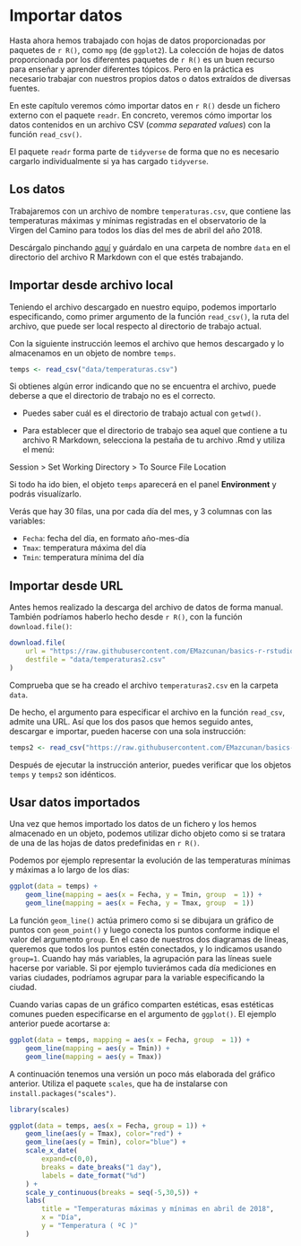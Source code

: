 # Importar datos {#import}

Hasta ahora hemos trabajado con hojas de datos proporcionadas por paquetes de `r R()`, como `mpg` (de `ggplot2`). La colección de hojas de datos proporcionada por los diferentes paquetes de `r R()` es un buen recurso para enseñar y aprender diferentes tópicos. Pero en la práctica es necesario trabajar con nuestros propios datos o datos extraídos de diversas fuentes.  


En este capítulo veremos cómo importar datos en `r R()` desde un fichero externo con el paquete `readr`.  En concreto, veremos cómo importar los datos contenidos en un archivo CSV (*comma separated values*) con la función  `read_csv()`.



El paquete `readr` forma parte de `tidyverse` de forma que no es necesario cargarlo individualmente si ya has cargado `tidyverse`.

## Los datos 

Trabajaremos con un archivo de nombre `temperaturas.csv`, que contiene las temperaturas máximas y mínimas registradas en el observatorio de la Virgen del Camino para todos los días del mes de abril del año 2018.


Descárgalo pinchando [aquí](https://drive.google.com/uc?export=download&id=1xDIvAcQSS4_dFoSIO2hcprhqnbXJqx9r) y  guárdalo en una carpeta de nombre `data` en el directorio del archivo R Markdown con el que estés trabajando.


## Importar desde archivo local

Teniendo el archivo descargado en nuestro equipo, podemos importarlo especificando, como primer argumento de la función `read_csv()`,  la ruta del archivo, que puede ser local respecto al directorio  de trabajo actual. 

Con la siguiente instrucción leemos el archivo que hemos descargado y lo almacenamos en un objeto de nombre `temps`.

```r
temps <- read_csv("data/temperaturas.csv")
```


::: {.infobox}
Si obtienes algún error indicando que no se encuentra el archivo, puede deberse a que el directorio de trabajo no es el correcto. 

* Puedes saber cuál es el directorio de trabajo actual con `getwd()`. 

* Para establecer que el directorio de trabajo sea aquel que contiene a tu archivo R Markdown, selecciona la pestaña de tu archivo .Rmd y utiliza el menú:

::: {.menu}
Session > Set Working Directory > To Source File Location 
:::
:::


Si todo ha ido bien, el objeto `temps` aparecerá en el panel **Environment** y podrás visualízarlo. 

Verás que hay $30$ filas, una por cada día del mes, y $3$ columnas con las variables:

- `Fecha`: fecha del día, en formato año-mes-día
- `Tmax`: temperatura máxima del día
- `Tmin`: temperatura mínima del día

## Importar desde URL

Antes hemos realizado la descarga del archivo de datos de forma manual. También podríamos haberlo hecho  desde `r R()`, con la función `download.file()`:


```r
download.file(
    url = "https://raw.githubusercontent.com/EMazcunan/basics-r-rstudio/master/data/temperaturas.csv",
    destfile = "data/temperaturas2.csv"
)
```
Comprueba que se ha creado el archivo `temperaturas2.csv` en la carpeta `data`.


De hecho, el argumento para especificar el archivo en la función `read_csv`, admite una URL. Así que los dos pasos que hemos seguido antes, descargar e importar, pueden hacerse con una sola instrucción: 

```r
temps2 <- read_csv("https://raw.githubusercontent.com/EMazcunan/basics-r-rstudio/master/data/temperaturas.csv")
```
Después de ejecutar la instrucción anterior, puedes verificar que los objetos  `temps` y `temps2` son idénticos.


## Usar datos importados

Una vez que hemos importado los datos de un fichero y los hemos almacenado en un objeto, podemos utilizar dicho objeto como si se tratara de una de las hojas de datos predefinidas en `r R()`.

Podemos por ejemplo representar la evolución de las temperaturas mínimas y máximas a lo largo de los días:


```r
ggplot(data = temps) + 
    geom_line(mapping = aes(x = Fecha, y = Tmin, group  = 1)) + 
    geom_line(mapping = aes(x = Fecha, y = Tmax, group  = 1)) 
```


La función `geom_line()` actúa primero como si se dibujara un gráfico de puntos con `geom_point()` y luego conecta los puntos conforme indique el valor del argumento `group`. En el caso de nuestros dos diagramas de líneas, queremos que todos los puntos estén conectados, y lo indicamos usando `group=1`. Cuando hay más variables, la agrupación para las líneas suele hacerse por variable. Si por ejemplo tuvierámos cada día mediciones en varias ciudades, podríamos agrupar para la variable especificando la ciudad.


Cuando varias capas de un gráfico comparten estéticas, esas estéticas comunes pueden especificarse en el argumento de `ggplot()`. El ejemplo anterior puede acortarse a:

```r
ggplot(data = temps, mapping = aes(x = Fecha, group  = 1)) + 
    geom_line(mapping = aes(y = Tmin)) + 
    geom_line(mapping = aes(y = Tmax)) 
```




A continuación tenemos una versión un poco más elaborada del gráfico anterior. Utiliza el paquete `scales`, que ha de instalarse con `install.packages("scales")`. 

```r
library(scales)

ggplot(data = temps, aes(x = Fecha, group = 1)) + 
    geom_line(aes(y = Tmax), color="red") + 
    geom_line(aes(y = Tmin), color="blue") + 
    scale_x_date(
        expand=c(0,0),
        breaks = date_breaks("1 day"), 
        labels = date_format("%d")
    ) +
    scale_y_continuous(breaks = seq(-5,30,5)) + 
    labs(
        title = "Temperaturas máximas y mínimas en abril de 2018",
        x = "Día",
        y = "Temperatura ( ºC )"
    )
```

